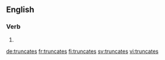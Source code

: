 
==English==

===Verb===
{{head|en|verb form}}

# {{en-third-person singular of|truncate}}

[[de:truncates]]
[[fr:truncates]]
[[fi:truncates]]
[[sv:truncates]]
[[vi:truncates]]